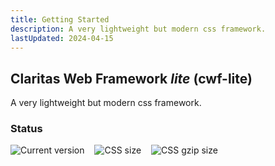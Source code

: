 ```yaml
---
title: Getting Started
description: A very lightweight but modern css framework.
lastUpdated: 2024-04-15
---
```


## Claritas Web Framework _lite_ (cwf-lite)

A very lightweight but modern css framework.

### Status

<div style="display: flex; gap: 1rem;">
  <img src="https://badgen.net/badge/Version/1.0.0/green" alt="Current version" style="margin: 0;" />
  <img src="https://badgen.net/badge/CSS size/291.89 kB/yellow" alt="CSS size" style="margin: 0;" />
  <img src="https://badgen.net/badge/CSS gzip size/23.70 kB/green" alt="CSS gzip size" style="margin: 0;" />
</div>
